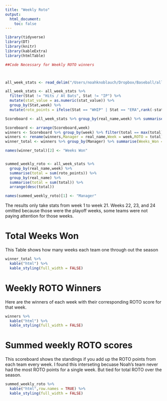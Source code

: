 ```yaml
---
title: "Weekly Roto"
output: 
  html_document:
    toc: false
---
```


```r
library(tidyverse)
library(DT)
library(knitr)
library(kableExtra)
library(htmlTable)

##Code Necessary for Weekly ROTO winners



all_week_stats <- read_delim("/Users/noahknoblauch/Dropbox/Baseball/all_week_stats.txt",delim = "\t",guess_max = 10000)

all_week_stats <- all_week_stats %>%
  filter(Stat != "Hits / At Bats", Stat != "IP") %>%
  mutate(stat_value = as.numeric(stat_value)) %>%
  group_by(Stat,week) %>%
  mutate(roto_points = ifelse(Stat == "WHIP" | Stat == "ERA",rank(-stat_value),rank(stat_value)))

Scoreboard <- all_week_stats %>% group_by(real_name,week) %>% summarise(total = sum(roto_points))

Scoreboard <- arrange(Scoreboard,week)
winners <- Scoreboard %>% group_by(week) %>% filter(total == max(total)) %>% filter(week != 22,week != 23,week != 24)
winners <- rename(winners,Manager = real_name,Week = week,ROTO = total)
winner_total <- winners %>% group_by(Manager) %>% summarise(Weeks_Won = n()) %>% arrange(desc(Weeks_Won))

names(winner_total)[2] <- "Weeks Won"


summed_weekly_roto <- all_week_stats %>%
  group_by(real_name,week) %>%
  summarise(total = sum(roto_points)) %>%
  group_by(real_name) %>% 
  summarise(total = sum(total)) %>%
  arrange(desc(total))

names(summed_weekly_roto)[1] <- "Manager"
```
The results only take stats from week 1 to week 21.  Weeks 22, 23, and 24 omitted because those were the playoff weeks, some teams were not paying attention for those weeks. 

# Total Weeks Won
This Table shows how many weeks each team one through out the season
```r
winner_total %>% 
  kable("html") %>%
  kable_styling(full_width = FALSE)
```

# Weekly ROTO Winners
Here are the winners of each week with their corresponding ROTO score for that week. 

```r
winners %>% 
  kable("html") %>%
  kable_styling(full_width = FALSE)


```

# Summed weekly ROTO scores

This scoreboard shows the standings if you add up the ROTO points from each team every week.  I found this interseting becuase Noah's team never had the most ROTO points for a single week. But tied for total ROTO over the season.  
```r
summed_weekly_roto %>% 
  kable("html",row.names = TRUE) %>%
  kable_styling(full_width = FALSE)
```
